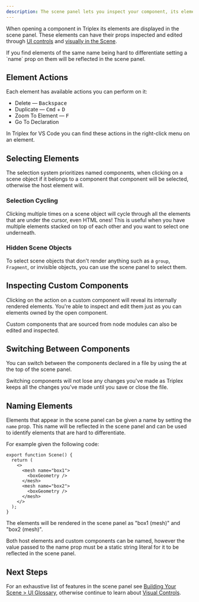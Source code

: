 ```yaml
---
description: The scene panel lets you inspect your component, its elements, and props.
---
```



When opening a component in Triplex its elements are displayed in the scene panel. These elements can have their props inspected and edited through [UI controls](/docs/building-your-scene/scene/input-controls) and [visually in the Scene](/docs/building-your-scene/scene/visual-controls).

<KnowledgeCallout>
  If you find elements of the same name being hard to differentiate setting a
  `name` prop on them will be reflected in the scene panel.
</KnowledgeCallout>

## Element Actions

Each element has available actions you can perform on it:

- Delete — <Kbd>Backspace</Kbd>
- Duplicate — <Kbd>Cmd</Kbd> + <Kbd>D</Kbd>
- Zoom To Element — <Kbd>F</Kbd>
- Go To Declaration

In Triplex for VS Code you can find these actions in the right-click menu on an element.

## Selecting Elements

The selection system prioritizes named components, when clicking on a scene object if it belongs to a component that component will be selected, otherwise the host element will.

### Selection Cycling

Clicking multiple times on a scene object will cycle through all the elements that are under the cursor, even HTML ones! This is useful when you have multiple elements stacked on top of each other and you want to select one underneath.

### Hidden Scene Objects

To select scene objects that don't render anything such as a `group`, `Fragment`, or invisible objects, you can use the scene panel to select them.

## Inspecting Custom Components

Clicking on the <ActionLink name="View Child Elements" icon={CaretRightIcon} /> action on a custom component will reveal its internally rendered elements. You're able to inspect and edit them just as you can elements owned by the open component.

<KnowledgeCallout>
  Custom components that are sourced from node modules can also be edited and
  inspected.
</KnowledgeCallout>

## Switching Between Components

You can switch between the components declared in a file by using the <ActionLink name="Component Switcher" icon={CaretDownIcon} /> at the top of the scene panel.

<KnowledgeCallout>
  Switching components will not lose any changes you've made as Triplex keeps
  all the changes you've made until you save or close the file.
</KnowledgeCallout>

## Naming Elements

Elements that appear in the scene panel can be given a name by setting the `name` prop. This name will be reflected in the scene panel and can be used to identify elements that are hard to differentiate.

For example given the following code:

```tsx
export function Scene() {
  return (
    <>
      <mesh name="box1">
        <boxGeometry />
      </mesh>
      <mesh name="box2">
        <boxGeometry />
      </mesh>
    </>
  );
}
```

The elements will be rendered in the scene panel as "box1 (mesh)" and "box2 (mesh)".

<KnowledgeCallout>
  Both host elements and custom components can be named, however the value
  passed to the name prop must be a static string literal for it to be reflected
  in the scene panel.
</KnowledgeCallout>

## Next Steps

For an exhaustive list of features in the scene panel see [Building Your Scene > UI Glossary](/docs/building-your-scene/ui-glossary), otherwise continue to learn about [Visual Controls](/docs/building-your-scene/scene/visual-controls).
